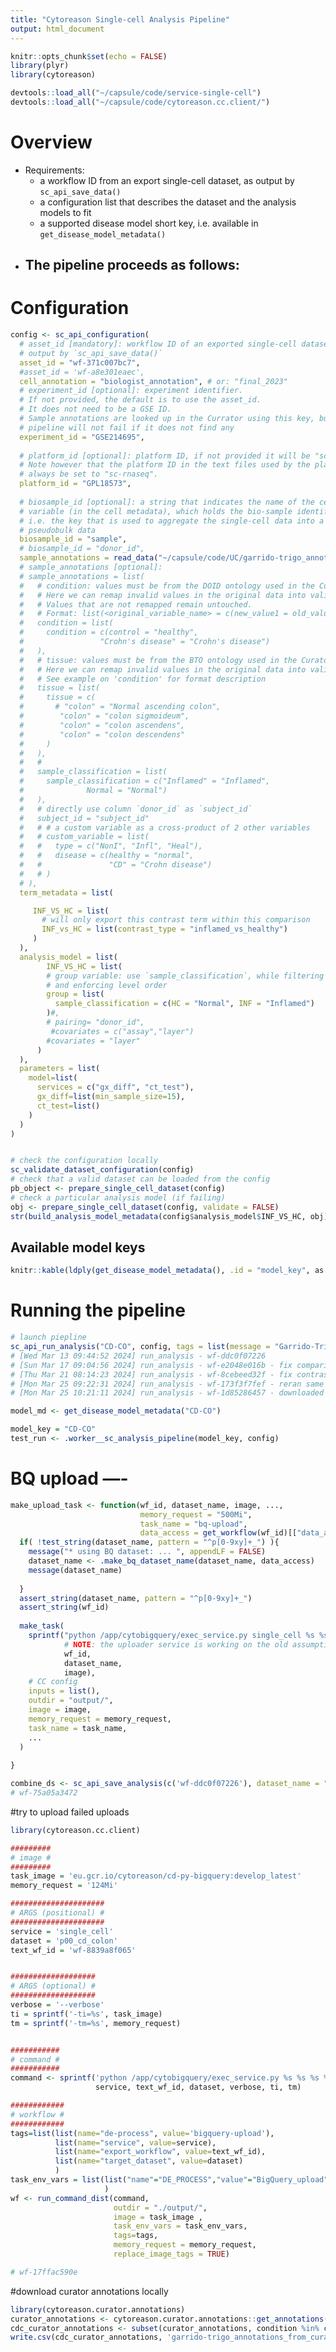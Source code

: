 ```yaml
---
title: "Cytoreason Single-cell Analysis Pipeline"
output: html_document
---
```


```r
knitr::opts_chunk$set(echo = FALSE)
library(plyr)
library(cytoreason)

devtools::load_all("~/capsule/code/service-single-cell")
devtools::load_all("~/capsule/code/cytoreason.cc.client/")
```

# Overview

* Requirements:
  - a workflow ID from an export single-cell dataset, as output by `sc_api_save_data()`
  - a configuration list that describes the dataset and the analysis models to fit
  - a supported disease model short key, i.e. available in `get_disease_model_metadata()`
  
* The pipeline proceeds as follows:
  - 

# Configuration
```r
config <- sc_api_configuration(
  # asset_id [mandatory]: workflow ID of an exported single-cell dataset as 
  # output by `sc_api_save_data()`
  asset_id = "wf-371c007bc7",
  #asset_id = 'wf-a8e301eaec',
  cell_annotation = "biologist_annotation", # or: "final_2023"
  # experiment_id [optional]: experiment identifier.
  # If not provided, the default is to use the asset_id.
  # It does not need to be a GSE ID. 
  # Sample annotations are looked up in the Currator using this key, but the 
  # pipeline will not fail if it does not find any
  experiment_id = "GSE214695",
  
  # platform_id [optional]: platform ID, if not provided it will be "sc-rnaseq" 
  # Note however that the platform ID in the text files used by the platform API will  
  # always be set to "sc-rnaseq".
  platform_id = "GPL18573",
  
  # biosample_id [optional]: a string that indicates the name of the cell annotation
  # variable (in the cell metadata), which holds the bio-sample identifier, 
  # i.e. the key that is used to aggregate the single-cell data into a 
  # pseudobulk data
  biosample_id = "sample",
  # biosample_id = "donor_id",
  sample_annotations = read_data("~/capsule/code/UC/garrido-trigo_annotations_from_curator_cdc.csv",na.strings=''),
  # sample_annotations [optional]:
  # sample_annotations = list(
  #   # condition: values must be from the DOID ontology used in the Curator.
  #   # Here we can remap invalid values in the original data into valid ontology terms.
  #   # Values that are not remapped remain untouched.
  #   # Format: list(<original_variable_name> = c(new_value1 = old_value1, new_value2 = old_value2))
  #   condition = list(
  #     condition = c(control = "healthy",
  #                 "Crohn's disease" = "Crohn's disease")
  #   ),
  #   # tissue: values must be from the BTO ontology used in the Curator.
  #   # Here we can remap invalid values in the original data into valid ontology terms 
  #   # See example on 'condition' for format description
  #   tissue = list(
  #     tissue = c(
  #       # "colon" = "Normal ascending colon",
  #        "colon" = "colon sigmoideum",
  #        "colon" = "colon ascendens",
  #        "colon" = "colon descendens"
  #     )
  #   ),
  #   # 
  #   sample_classification = list(
  #     sample_classification = c("Inflamed" = "Inflamed", 
  #              Normal = "Normal")
  #   ),
  #   # directly use column `donor_id` as `subject_id`
  #   subject_id = "subject_id"
  #   # # a custom variable as a cross-product of 2 other variables
  #   # custom_variable = list(
  #   #   type = c("NonI", "Infl", "Heal"),
  #   #   disease = c(healthy = "normal",
  #   #               "CD" = "Crohn disease")
  #   # )
  # ),
  term_metadata = list(

     INF_VS_HC = list(
       # will only export this contrast term within this comparison
       INF_vs_HC = list(contrast_type = "inflamed_vs_healthy")
     )
  ),
  analysis_model = list(
        INF_VS_HC = list(
        # group variable: use `sample_classification`, while filtering
        # and enforcing level order
        group = list(
          sample_classification = c(HC = "Normal", INF = "Inflamed")
        )#,
        # pairing= "donor_id",
         #covariates = c("assay","layer")
        #covariates = "layer"
      )
  ),
  parameters = list(
    model=list(
      services = c("gx_diff", "ct_test"),
      gx_diff=list(min_sample_size=15),
      ct_test=list()
    )
  )
)



```


```r
# check the configuration locally
sc_validate_dataset_configuration(config)
# check that a valid dataset can be loaded from the config
pb_object <- prepare_single_cell_dataset(config)
# check a particular analysis model (if failing)
obj <- prepare_single_cell_dataset(config, validate = FALSE)
str(build_analysis_model_metadata(config$analysis_model$INF_VS_HC, obj))
```

## Available model keys
```r
knitr::kable(ldply(get_disease_model_metadata(), .id = "model_key", as.data.frame))
```

# Running the pipeline
```r
# launch piepline
sc_api_run_analysis("CD-CO", config, tags = list(message = "Garrido-Trige (GSE214695) CDc fix contrast name", tissue="colon", analysis="ct test and CSDE"))
# [Wed Mar 13 09:44:52 2024] run_analysis - wf-ddc0f07226
# [Sun Mar 17 09:04:56 2024] run_analysis - wf-e2048e016b - fix comparison 
# [Thu Mar 21 08:14:23 2024] run_analysis - wf-8cebeed32f - fix contrast name
# [Mon Mar 25 09:22:31 2024] run_analysis - wf-173f3f7fef - reran same as wf-8cebeed32f to see if it fixes the group b label
# [Mon Mar 25 10:21:11 2024] run_analysis - wf-1d85286457 - downloaded curator annotations locally
```

```r
model_md <- get_disease_model_metadata("CD-CO")
```

```r
model_key = "CD-CO"
test_run <- .worker__sc_analysis_pipeline(model_key, config)
```

# BQ upload ----
```r
make_upload_task <- function(wf_id, dataset_name, image, ..., 
                             memory_request = "500Mi",
                             task_name = "bq-upload",
                             data_access = get_workflow(wf_id)[["data_access"]]){
  if( !test_string(dataset_name, pattern = "^p[0-9xy]+_") ){
    message("* using BQ dataset: ... ", appendLF = FALSE)
    dataset_name <- .make_bq_dataset_name(dataset_name, data_access)
    message(dataset_name)
    
  }
  assert_string(dataset_name, pattern = "^p[0-9xy]+_")
  assert_string(wf_id)
  
  make_task(
    sprintf("python /app/cytobigquery/exec_service.py single_cell %s %s --verbose -sc -ti=%s -tm=124Mi",
            # NOTE: the uploader service is working on the old assumption of 2 workflow IDs
            wf_id,
            dataset_name,
            image),
    # CC config
    inputs = list(),
    outdir = "output/",
    image = image,
    memory_request = memory_request,
    task_name = task_name,
    ...
  )
  
}

combine_ds <- sc_api_save_analysis(c('wf-ddc0f07226'), dataset_name = "p00_cd_colon")
# wf-75a05a3472
```

#try to upload failed uploads
``` r
library(cytoreason.cc.client)

#########
# image #
#########
task_image = 'eu.gcr.io/cytoreason/cd-py-bigquery:develop_latest'
memory_request = '124Mi'

#####################
# ARGS (positional) #
#####################
service = 'single_cell'
dataset = 'p00_cd_colon'
text_wf_id = 'wf-8839a8f065'


###################
# ARGS (optional) #
###################
verbose = '--verbose' 
ti = sprintf('-ti=%s', task_image) 
tm = sprintf('-tm=%s', memory_request)


###########
# command #
###########
command <- sprintf('python /app/cytobigquery/exec_service.py %s %s %s %s %s %s', 
                   service, text_wf_id, dataset, verbose, ti, tm)

############
# workflow #
############
tags=list(list(name="de-process", value='bigquery-upload'),
          list(name="service", value=service),
          list(name="export_workflow", value=text_wf_id),
          list(name="target_dataset", value=dataset) 
          )
task_env_vars = list(list("name"="DE_PROCESS","value"="BigQuery_upload") 
                     )
wf <- run_command_dist(command, 
                       outdir = "./output/", 
                       image = task_image , 
                       task_env_vars = task_env_vars,
                       tags=tags,
                       memory_request = memory_request,
                       replace_image_tags = TRUE)

# wf-17ffac590e
```

#download curator annotations locally
```r
library(cytoreason.curator.annotations)
curator_annotations <- cytoreason.curator.annotations::get_annotations('GSE214695')
cdc_curator_annotations <- subset(curator_annotations, condition %in% c("healthy","Crohn's disease"))
write.csv(cdc_curator_annotations, 'garrido-trigo_annotations_from_curator_cdc.csv')
```
